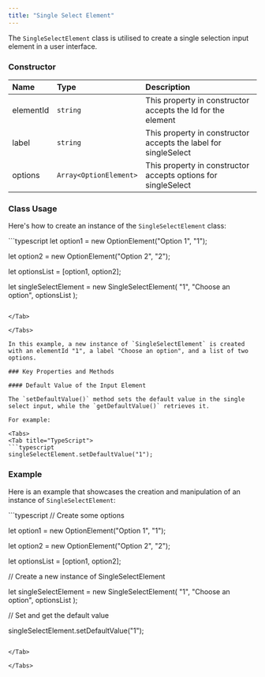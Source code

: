 ```yaml
---
title: "Single Select Element"
---
```




The `SingleSelectElement` class is utilised to create a single selection input element in a user interface.

### Constructor

| Name      | Type                   | Description                                                     |
| :--------- | :---------------------- | :--------------------------------------------------------------- |
| elementId | `string`               | This property in constructor accepts the Id for the element     |
| label     | `string`               | This property in constructor accepts the label for singleSelect |
| options   | `Array<OptionElement>` | This property in constructor accepts options for singleSelect   |

### Class Usage

Here's how to create an instance of the `SingleSelectElement` class:

<Tabs>
<Tab title="TypeScript">
```typescript
let option1 = new OptionElement("Option 1", "1");

let option2 = new OptionElement("Option 2", "2");

let optionsList = [option1, option2];

let singleSelectElement = new SingleSelectElement(
  "1",
  "Choose an option",
  optionsList
);
```

</Tab>

</Tabs>

In this example, a new instance of `SingleSelectElement` is created with an elementId "1", a label "Choose an option", and a list of two options.

### Key Properties and Methods

#### Default Value of the Input Element

The `setDefaultValue()` method sets the default value in the single select input, while the `getDefaultValue()` retrieves it.

For example:

<Tabs>
<Tab title="TypeScript">
```typescript
singleSelectElement.setDefaultValue("1");
```

</Tab>

</Tabs>

### Example

Here is an example that showcases the creation and manipulation of an instance of `SingleSelectElement`:

<Tabs>
<Tab title="TypeScript">
```typescript
// Create some options

let option1 = new OptionElement("Option 1", "1");

let option2 = new OptionElement("Option 2", "2");

let optionsList = [option1, option2];

// Create a new instance of SingleSelectElement

let singleSelectElement = new SingleSelectElement(
  "1",
  "Choose an option",
  optionsList
);

// Set and get the default value

singleSelectElement.setDefaultValue("1");
```

</Tab>

</Tabs>
